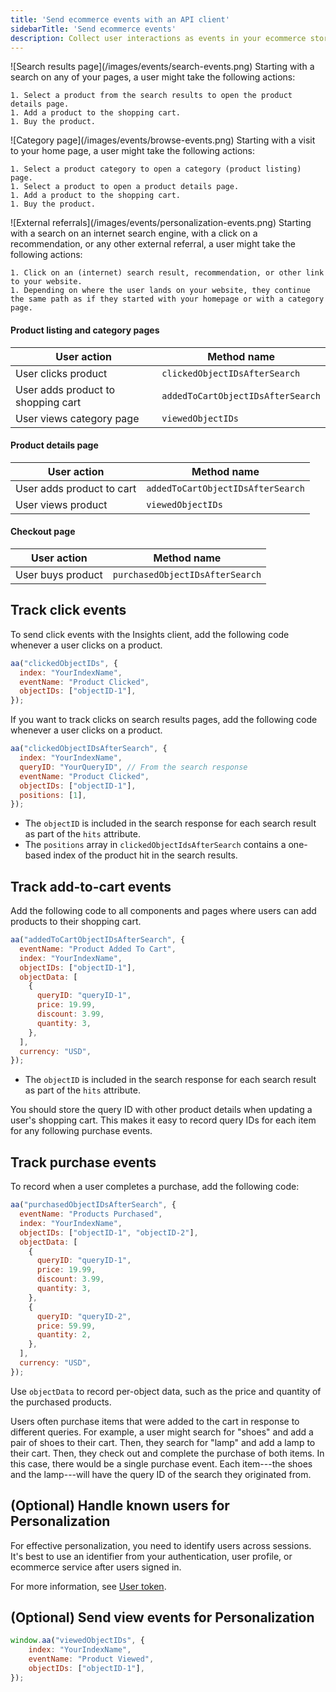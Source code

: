 ```yaml
---
title: 'Send ecommerce events with an API client'
sidebarTitle: 'Send ecommerce events'
description: Collect user interactions as events in your ecommerce store.
---
```



<Intro />


<EnableEventsCollection />


<InitializeClient />


<EventsToTrack />

<Tabs>
  <Tab title="Search results page">
    ![Search results page](/images/events/search-events.png)
    Starting with a search on any of your pages, a user might take the following actions:

    1. Select a product from the search results to open the product details page.
    1. Add a product to the shopping cart.
    1. Buy the product.
  </Tab>
  <Tab title="Category page">
    ![Category page](/images/events/browse-events.png)
    Starting with a visit to your home page, a user might take the following actions:

    1. Select a product category to open a category (product listing) page.
    1. Select a product to open a product details page.
    1. Add a product to the shopping cart.
    1. Buy the product.
  </Tab>
  <Tab title="External referrals">
    ![External referrals](/images/events/personalization-events.png)
    Starting with a search on an internet search engine, with a click on a recommendation, or any other external referral, a user might take the following actions:

    1. Click on an (internet) search result, recommendation, or other link to your website.
    1. Depending on where the user lands on your website, they continue the same path as if they started with your homepage or with a category page.
  </Tab>
</Tabs>


<SearchResults />

#### Product listing and category pages

| User action                        | Method name                       |
| ---------------------------------- | --------------------------------- |
| User clicks product                | `clickedObjectIDsAfterSearch`     |
| User adds product to shopping cart | `addedToCartObjectIDsAfterSearch` |
| User views category page           | `viewedObjectIDs`                 |

#### Product details page

| User action               | Method name                       |
| ------------------------- | --------------------------------- |
| User adds product to cart | `addedToCartObjectIDsAfterSearch` |
| User views product        | `viewedObjectIDs`                 |

#### Checkout page

| User action       | Method name                     |
| ----------------- | ------------------------------- |
| User buys product | `purchasedObjectIDsAfterSearch` |


<TrackQueryid />

## Track click events

To send click events with the Insights client, add the following code
whenever a user clicks on a product.

```js JavaScript
aa("clickedObjectIDs", {
  index: "YourIndexName",
  eventName: "Product Clicked",
  objectIDs: ["objectID-1"],
});
```

If you want to track clicks on search results pages, add the following code whenever a user clicks on a product.

```js JavaScript
aa("clickedObjectIDsAfterSearch", {
  index: "YourIndexName",
  queryID: "YourQueryID", // From the search response
  eventName: "Product Clicked",
  objectIDs: ["objectID-1"],
  positions: [1],
});
```

- The `objectID` is included in the search response for each search result as part of the `hits` attribute.
- The `positions` array in `clickedObjectIdsAfterSearch` contains a one-based index of the product hit in the search results.

## Track add-to-cart events

Add the following code to all components and pages where users can add products to their shopping cart.

```js JavaScript
aa("addedToCartObjectIDsAfterSearch", {
  eventName: "Product Added To Cart",
  index: "YourIndexName",
  objectIDs: ["objectID-1"],
  objectData: [
    {
      queryID: "queryID-1",
      price: 19.99,
      discount: 3.99,
      quantity: 3,
    },
  ],
  currency: "USD",
});
```

- The `objectID` is included in the search response for each search result as part of the `hits` attribute.

You should store the query ID with other product details when updating a user's shopping cart.
This makes it easy to record query IDs for each item for any following purchase events.

## Track purchase events

To record when a user completes a purchase,
add the following code:

```js JavaScript
aa("purchasedObjectIDsAfterSearch", {
  eventName: "Products Purchased",
  index: "YourIndexName",
  objectIDs: ["objectID-1", "objectID-2"],
  objectData: [
    {
      queryID: "queryID-1",
      price: 19.99,
      discount: 3.99,
      quantity: 3,
    },
    {
      queryID: "queryID-2",
      price: 59.99,
      quantity: 2,
    },
  ],
  currency: "USD",
});
```

Use `objectData` to record per-object data, such as the price and quantity of the purchased products.

Users often purchase items that were added to the cart in response to different queries.
For example, a user might search for "shoes" and add a pair of shoes to their cart.
Then, they search for "lamp" and add a lamp to their cart. Then, they check out and complete the purchase of both items.
In this case, there would be a single purchase event.
Each item---the shoes and the lamp---will have the query ID of
the search they originated from.

## (Optional) Handle known users for Personalization

For effective personalization, you need to identify users across sessions.
It's best to use an identifier from your authentication,
user profile, or ecommerce service after users signed in.

For more information, see [User token](/guides/send-events/concepts/user-token/).


<PersonalizationUserToken />

## (Optional) Send view events for Personalization


<ViewEvents />

```js JavaScript
window.aa("viewedObjectIDs", {
    index: "YourIndexName",
    eventName: "Product Viewed",
    objectIDs: ["objectID-1"],
});
```